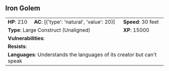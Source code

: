 ## Iron Golem {#monster-iron-golem}

```{=html}
<table class="table table-striped">
    <tbody>
        <tr>                    
            <td><b>HP</b>: 210</td>
            <td><b>AC</b>: [{'type': 'natural', 'value': 20}]</td>
            <td><b>Speed</b>: 30 feet</td>
        </tr>
        <tr>
            <td colspan="2"><b>Type</b>: Large Construct (Unaligned)</td>
            <td><b>XP</b>: 15000</td>
        </tr>
        <tr>
            <td colspan="3"><b>Vulnerabilities</b>: </td>
        </tr>
        <tr>
            <td colspan="3"><b>Resists</b>: </td>
        </tr>
        <tr>
            <td colspan="3"><b>Languages</b>: Understands the languages of its creator but can't speak</td>
        </tr>
    </tbody>
</table>
```